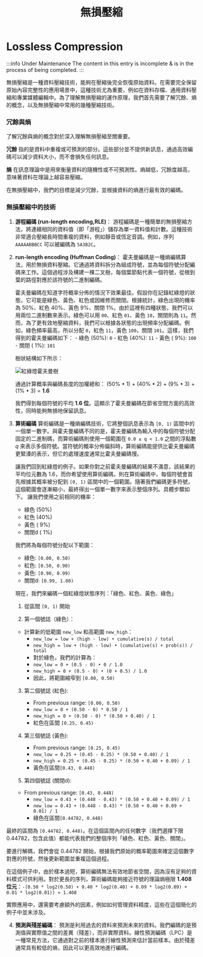 ﻿---
title: 無損壓縮
sidebar_position: 3
---

# Lossless Compression

:::info Under Maintenance
The content in this entry is incomplete & is in the process of being completed.
:::

無損壓縮是一種資料壓縮技術，能夠在壓縮後完全恢復原始資料。在需要完全保留原始內容完整性的應用場景中，這種技術尤為重要，例如在資料存檔、通用資料壓縮和專業媒體編輯中。為了理解無損壓縮的運作原理，我們首先需要了解冗餘、熵的概念，以及無損壓縮中常用的幾種壓縮技術。

### 冗餘與熵

了解冗餘與熵的概念對於深入理解無損壓縮至關重要。

**冗餘** 指的是資料中重複或可預測的部分。這些部分並不提供新訊息，通過高效編碼可以減少資料大小，而不會損失任何訊息。

**熵** 在訊息理論中是用來衡量資料的隨機性或不可預測性。熵越低，冗餘度越高，意味著資料在理論上越容易壓縮。

在無損壓縮中，我們的目標是減少冗餘，並根據資料的熵進行最有效的編碼。


### 無損壓縮中的技術

1. **游程編碼 (run-length encoding,RLE)**：
   游程編碼是一種簡單的無損壓縮方法，將連續相同的資料值（即「游程」）儲存為單一資料值和計數。這種技術非常適合壓縮長時間重複的資料，例如靜音或恆定音調。例如，序列 `AAAAABBBCC` 可以被編碼為 `5A3B2C`。

2. **run-length encoding (Huffman Coding)**：
   霍夫曼編碼是一種熵編碼算法，用於無損資料壓縮。它通過將資料拆分為組成符號，並為每個符號分配編碼來工作。這個過程涉及構建一棵二叉樹，每個葉節點代表一個符號，從根到葉的路徑對應於該符號的二進制編碼。

   霍夫曼編碼在知道字符概率分佈的情況下效果最佳。假設你在記錄紅綠燈的狀態，它可能是綠色、黃色、紅色或因維修而關閉。根據統計，綠色出現的機率為 50%、紅色 40%、黃色 9%、關閉 1%。由於這裡有四種狀態，我們可以用兩位二進制數來表示。綠色可以用 `00`、紅色 `01`、黃色 `10`，關閉則為 `11`。然而，為了更有效地壓縮資料，我們可以根據各狀態的出現頻率分配編碼。例如，綠色頻率最高，所以分配 `0`，紅色 `11`，黃色 `100`，關閉 `101`。這樣，我們得到的霍夫曼編碼如下：
       - 綠色     (50%): `0`
       - 紅色     (40%): `11`
       - 黃色     ( 9%): `100`
       - 關閉     ( 1%): `101`

   樹狀結構如下所示：

   ![紅綠燈霍夫曼樹](https://raw.githubusercontent.com/av1-community-contributors/images/main/color-huffman-tree-svg.svg)

   通過計算概率與編碼長度的加權總和：
       (50% • 1) + (40% • 2) + (9% • 3) + (1% • 3) = **1.6**

   我們得到每個符號的平均 **1.6 位**。這顯示了霍夫曼編碼在節省空間方面的高效性，同時能夠無損地保留訊息。
3. **算術編碼**
   算術編碼是一種熵編碼技術，它將整個訊息表示為 `[0, 1)` 區間中的一個單一數字。與霍夫曼編碼不同的是，霍夫曼編碼為輸入中的每個符號分配固定的二進制碼，而算術編碼則使用一個範圍在 `0.0 ≤ q < 1.0` 之間的浮點數 *q* 來表示多個符號。當符號的概率分佈偏斜時，算術編碼能提供比霍夫曼編碼更緊湊的表示，但它的處理速度通常比霍夫曼編碼慢。

   讓我們回到紅綠燈的例子。如果你對之前霍夫曼編碼的結果不滿意，該結果的平均位元數為 1.6，而你希望使用算術編碼，則在算術編碼中，每個符號會首先根據其概率被分配到 `[0, 1)` 區間中的一個範圍。隨著我們編碼更多符號，這個範圍會逐漸縮小，最終得出一個單一數字來表示整個序列。具體步驟如下。
    讓我們使用之前相同的機率：
    - 綠色     (50%)
    - 紅色       (40%)
    - 黃色    ( 9%)
    - 關閉d  ( 1%)

    我們將為每個符號分配以下範圍：

    - 綠色:    `[0.00, 0.50)`
    - 紅色:      `[0.50, 0.90)`
    - 黃色:   `[0.90, 0.99)`
    - 關閉d: `[0.99, 1.00)`


    現在，我們來編碼一個紅綠燈狀態序列：「綠色、紅色、黃色、綠色」

    1. 從區間 `[0, 1)` 開始

    2. 第一個號誌（綠色）：
    - 計算新的低範圍 `new_low` 和高範圍 `new_high`：
        - `new_low = low + (high - low) • cumulative(s) / total`
        - `new_high = low + (high - low) • (cumulative(s) + prob(s)) / total`
        - 對於綠色，我們的計算為：
        - `new_low = 0 + (0.5 - 0) • 0 / 1.0`
        - `new_high = 0 + (0.5 - 0) • (0 + 0.5) / 1.0`
        - 因此，將範圍縮窄到 `[0.00, 0.50)`

    3. 第二個號誌 (紅色):
        - From previous range: `[0.00, 0.50)`
        - `new_low = 0 + (0.50 - 0) * 0.50 / 1`
        - `new_high = 0 + (0.50 - 0) * (0.50 + 0.40) / 1`
        - 紅色在區間 `[0.25, 0.45)`

    4. 第三個號誌 (黃色):
        - From previous range: `[0.25, 0.45)`
        - `new_low = 0.25 + (0.45 - 0.25) * (0.50 + 0.40) / 1`
        - `new_high = 0.25 + (0.45 - 0.25) * (0.50 + 0.40 + 0.09) / 1`
        - 黃色在區間`[0.43, 0.448)`

    5. 第四個號誌 (關閉d):
    - From previous range: `[0.43, 0.448)`
        - `new_low = 0.43 + (0.448 - 0.43) * (0.50 + 0.40 + 0.09) / 1`
        - `new_low = 0.43 + (0.448 - 0.43) * (0.50 + 0.40 + 0.09 + 0.01) / 1`
        - 綠色在區間`[0.44782, 0.448)`

最終的區間為 `[0.44782, 0.448)`。在這個區間內的任何數字（我們選擇下限 0.44782，包含此值）都能代表我們的整個序列「綠色、紅色、黃色、關閉」。

要進行解碼，我們會從 0.44782 開始，根據我們原始的概率範圍來確定這個數字對應的符號，然後更新範圍並重複這個過程。

在這個例子中，由於樣本過短，算術編碼無法有效地節省空間，因為沒有足夠的資料模式可供利用。對於更長的序列，算術編碼能夠接近符號的理論熵極限 **1.408 位元**：`-(0.50 * log2(0.50) + 0.40 * log2(0.40) + 0.09 * log2(0.09) + 0.01 * log2(0.01)) ≈ 1.408`

實際應用中，還需要考慮額外的因素，例如如何管理資料精度，這些在這個簡化的例子中並未涉及。

4. **預測與殘差編碼**：
   預測是利用過去的資料來預測未來的資料。我們編碼的是預測值與實際值之間的差異（殘差），而非實際資料。線性預測編碼（LPC）是一種常見方法，它通過對之前的樣本進行線性預測來估計當前樣本。由於殘差通常具有較低的熵，因此可以更高效地進行編碼。